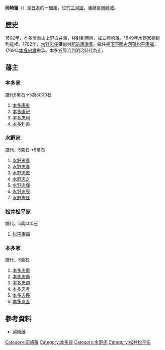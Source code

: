 '''岡崎藩'''（{{jpn|j=岡崎藩|hg=おかざきはん|rm=Okazaki han|f=y}}）是[[日本|日本]]的一個[[藩_(日本)|藩]]，位於[[三河國|三河國]]，藩廳是[[岡崎城|岡崎城]]。

==歷史==
1602年，[[本多康重|本多康重]]由[[上野國|上野]][[白井藩|白井藩]]，移封到岡崎，成立岡崎藩。1649年水野家移封到這裡。1762年，[[水野忠任|水野忠任]]獲加封[[肥前國|肥前]][[唐津藩|唐津藩]]。繼任是[[下野國|下野國]][[古河藩|古河藩]][[松平康福|松平康福]]，1769年[[本多忠肅|本多忠肅]]繼承。本多氏管治到明治時代為止。

==藩主==
===本多家===
譜代5萬石→5萬5000石
#[[本多康重|本多康重]]
#[[本多康紀|本多康紀]]
#[[本多忠利_(岡崎藩主)|本多忠利]]
#[[本多利長|本多利長]]

===水野家===
譜代、5萬石→6萬石
#[[水野忠善|水野忠善]]
#[[水野忠春|水野忠春]]
#[[水野忠盈|水野忠盈]]
#[[水野忠之|水野忠之]]
#[[水野忠輝|水野忠輝]]
#[[水野忠辰|水野忠辰]]
#[[水野忠任|水野忠任]]

===松井松平家===
譜代、5萬400石
#[[松平康福|松平康福]]

===本多家===
譜代、5萬石
#[[本多忠肅|本多忠肅]]
#[[本多忠典|本多忠典]]
#[[本多忠顕|本多忠顕]]
#[[本多忠考|本多忠考]]
#[[本多忠民|本多忠民]]
#[[本多忠直_(三河國岡崎藩主)|本多忠直]]

==參考資料==
*[https://web.archive.org/web/20120128124039/http://www.asahi-net.or.jp/~me4k-skri/han/toukai/okazaki.html 岡崎藩]

{{DEFAULTSORT:Okazaki-han}}
{{江戶時代的藩}}
[[Category:岡崎藩|Category:岡崎藩]]
[[Category:本多氏|Category:本多氏]]
[[Category:水野氏|Category:水野氏]]
[[Category:松井松平氏|Category:松井松平氏]]